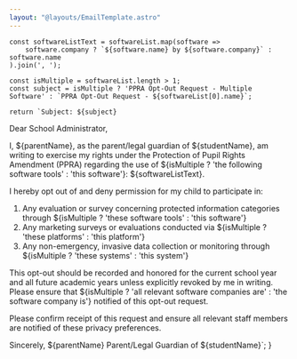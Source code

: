 ```yaml
---
layout: "@layouts/EmailTemplate.astro"
---
```


    const softwareListText = softwareList.map(software => 
        software.company ? `${software.name} by ${software.company}` : software.name
    ).join(', ');

    const isMultiple = softwareList.length > 1;
    const subject = isMultiple ? 'PPRA Opt-Out Request - Multiple Software' : `PPRA Opt-Out Request - ${softwareList[0].name}`;

    return `Subject: ${subject}
Dear School Administrator,

I, ${parentName}, as the parent/legal guardian of ${studentName}, am writing to exercise my rights under the Protection of Pupil Rights Amendment (PPRA) regarding the use of ${isMultiple ? 'the following software tools' : 'this software'}: ${softwareListText}.

I hereby opt out of and deny permission for my child to participate in:

1. Any evaluation or survey concerning protected information categories through ${isMultiple ? 'these software tools' : 'this software'}
2. Any marketing surveys or evaluations conducted via ${isMultiple ? 'these platforms' : 'this platform'}
3. Any non-emergency, invasive data collection or monitoring through ${isMultiple ? 'these systems' : 'this system'}

This opt-out should be recorded and honored for the current school year and all future academic years unless explicitly revoked by me in writing. Please ensure that ${isMultiple ? 'all relevant software companies are' : 'the software company is'} notified of this opt-out request.

Please confirm receipt of this request and ensure all relevant staff members are notified of these privacy preferences.

Sincerely,
${parentName}
Parent/Legal Guardian of ${studentName}`;
} 